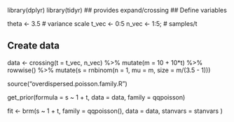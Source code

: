library(dplyr)
library(tidyr) ## provides expand/crossing
## Define variables

theta <- 3.5 # variance scale
t_vec <- 0:5
n_vec <- 1:5; # samples/t

## Create data
data <- crossing(t = t_vec, n_vec) %>%
    mutate(m = 10 + 10*t) %>%
    rowwise() %>%
    mutate(s = rnbinom(n = 1, mu = m, size = m/(3.5 - 1)))


source("overdispersed.poisson.family.R")

get_prior(formula = s ~ 1 + t,
          data = data,
          family = qqpoisson)

fit <- brm(s ~ 1 + t,
           family = qqpoisson(),
           data = data,
           stanvars = stanvars
)
